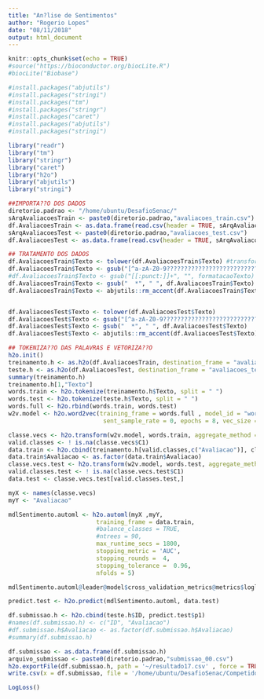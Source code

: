 ```yaml
---
title: "An?lise de Sentimentos"
author: "Rogerio Lopes"
date: "08/11/2018"
output: html_document
---
```


```r
knitr::opts_chunk$set(echo = TRUE)
#source("https://bioconductor.org/biocLite.R")
#biocLite("Biobase")

#install.packages("abjutils")
#install.packages("stringi")
#install.packages("tm")
#install.packages("stringr")
#install.packages("caret")
#install.packages("abjutils")
#install.packages("stringi")

```



```r
library("readr")
library("tm")
library("stringr")
library("caret")
library("h2o")
library("abjutils")
library("stringi")
```

```r
##IMPORTA??O DOS DADOS
diretorio.padrao <- "/home/ubuntu/DesafioSenac/"
sArqAvaliacoesTrain <- paste0(diretorio.padrao,"avaliacoes_train.csv")
df.AvaliacoesTrain <- as.data.frame(read.csv(header = TRUE, sArqAvaliacoesTrain, stringsAsFactors = FALSE))
sArqAvaliacoesTest <- paste0(diretorio.padrao,"avaliacoes_test.csv")
df.AvaliacoesTest <- as.data.frame(read.csv(header = TRUE, sArqAvaliacoesTest, stringsAsFactors = FALSE))
```

```r
## TRATAMENTO DOS DADOS
df.AvaliacoesTrain$Texto <- tolower(df.AvaliacoesTrain$Texto) #transformar todas as letras em caixa baixa
df.AvaliacoesTrain$Texto <- gsub("[^a-zA-Z0-9???????????????????????????????????????????????????]+", " ", df.AvaliacoesTrain$Texto) #retirar os caract?res diferentes de alfanum?ricos
#df.AvaliacoesTrain$Texto <- gsub("[[:punct:]]+", "", formatacaoTexto) #retirar as pontua??es
df.AvaliacoesTrain$Texto <- gsub("  *", " ", df.AvaliacoesTrain$Texto)
df.AvaliacoesTrain$Texto <- abjutils::rm_accent(df.AvaliacoesTrain$Texto) #retirar os acentos. Outro m?todo:abjutils::rm_accent(Texto)


df.AvaliacoesTest$Texto <- tolower(df.AvaliacoesTest$Texto)
df.AvaliacoesTest$Texto <- gsub("[^a-zA-Z0-9???????????????????????????????????????????????????]+", " ", df.AvaliacoesTest$Texto) #retirar os caract?res diferentes de alfanum?ricos
df.AvaliacoesTest$Texto <- gsub("  *", " ", df.AvaliacoesTest$Texto)
df.AvaliacoesTest$Texto <- abjutils::rm_accent(df.AvaliacoesTest$Texto) #retirar os acentos. Outro m?todo:abjutils::rm_accent(Texto)


```

```r
## TOKENIZA??O DAS PALAVRAS E VETORIZA??O
h2o.init()
treinamento.h <- as.h2o(df.AvaliacoesTrain, destination_frame = "avaliacoes_train")
teste.h <- as.h2o(df.AvaliacoesTest, destination_frame = "avaliacoes_test")
summary(treinamento.h)
treinamento.h[1,"Texto"]
words.train <- h2o.tokenize(treinamento.h$Texto, split = " ")
words.test <- h2o.tokenize(teste.h$Texto, split = " ")
words.full <- h2o.rbind(words.train, words.test)
w2v.model <- h2o.word2vec(training_frame = words.full , model_id = "word2vec_trpadvisor",
                           sent_sample_rate = 0, epochs = 8, vec_size = 150, window_size = 7, max_runtime_secs = 1800)
```

```r
classe.vecs <- h2o.transform(w2v.model, words.train, aggregate_method = "AVERAGE")
valid.classes <- ! is.na(classe.vecs$C1)
data.train <- h2o.cbind(treinamento.h[valid.classes,c("Avaliacao")], classe.vecs[valid.classes,])
data.train$Avaliacao <- as.factor(data.train$Avaliacao)
classe.vecs.test <- h2o.transform(w2v.model, words.test, aggregate_method = "AVERAGE")
valid.classes.test <- ! is.na(classe.vecs.test$C1)
data.test <- classe.vecs.test[valid.classes.test,]
```

```r
myX <- names(classe.vecs)
myY <- "Avaliacao"

mdlSentimento.automl <- h2o.automl(myX ,myY,  
                         training_frame = data.train,
                         #balance_classes = TRUE,
                         #ntrees = 90,
                         max_runtime_secs = 1800,
                         stopping_metric = 'AUC',
                         stopping_rounds =  4,
                         stopping_tolerance =  0.96,
                         nfolds = 5)

```

```r
mdlSentimento.automl@leader@model$cross_validation_metrics@metrics$logloss
```

```r
predict.test <- h2o.predict(mdlSentimento.automl, data.test)
```

```r
df.submissao.h <- h2o.cbind(teste.h$ID, predict.test$p1)
#names(df.submissao.h) <- c("ID", "Avaliacao")
#df.submissao.h$Avaliacao <- as.factor(df.submissao.h$Avaliacao)
#summary(df.submissao.h)
```

```r
df.submissao <- as.data.frame(df.submissao.h)
arquivo_submissao <- paste0(diretorio.padrao,"submissao_00.csv")
h2o.exportFile(df.submissao.h, path = '~/resultado17.csv' , force = TRUE)
write.csv(x = df.submissao, file = '/home/ubuntu/DesafioSenac/Competidores/Ellaynne/resultado17.csv', row.names = FALSE, col.names = FALSE)
```
```r
LogLoss()
```

